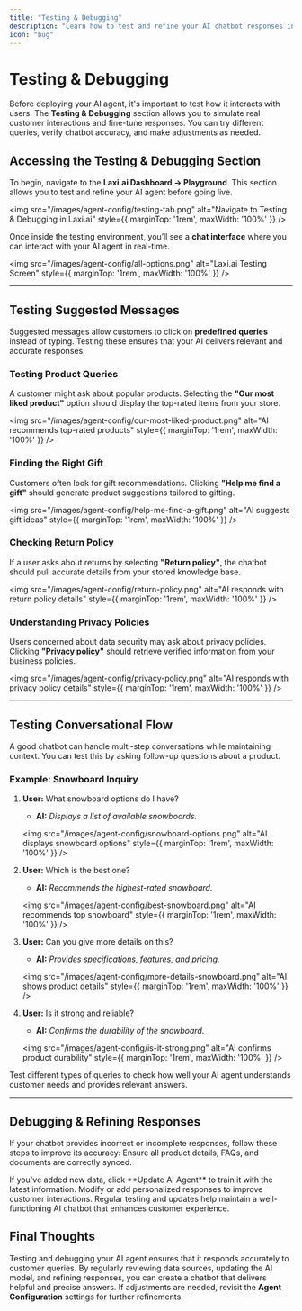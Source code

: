 ```yaml
---
title: "Testing & Debugging"
description: "Learn how to test and refine your AI chatbot responses in real-time."
icon: "bug"
---
```


# Testing & Debugging  

Before deploying your AI agent, it's important to test how it interacts with users. The **Testing & Debugging** section allows you to simulate real customer interactions and fine-tune responses. You can try different queries, verify chatbot accuracy, and make adjustments as needed.

## Accessing the Testing & Debugging Section  

To begin, navigate to the **Laxi.ai Dashboard → Playground**. This section allows you to test and refine your AI agent before going live.

<img src="/images/agent-config/testing-tab.png" alt="Navigate to Testing & Debugging in Laxi.ai" style={{ marginTop: '1rem', maxWidth: '100%' }} />

Once inside the testing environment, you’ll see a **chat interface** where you can interact with your AI agent in real-time.

<img src="/images/agent-config/all-options.png" alt="Laxi.ai Testing Screen" style={{ marginTop: '1rem', maxWidth: '100%' }} />

---

## Testing Suggested Messages  

Suggested messages allow customers to click on **predefined queries** instead of typing. Testing these ensures that your AI delivers relevant and accurate responses.

### Testing Product Queries  

A customer might ask about popular products. Selecting the **"Our most liked product"** option should display the top-rated items from your store.

<img src="/images/agent-config/our-most-liked-product.png" alt="AI recommends top-rated products" style={{ marginTop: '1rem', maxWidth: '100%' }} />

### Finding the Right Gift  

Customers often look for gift recommendations. Clicking **"Help me find a gift"** should generate product suggestions tailored to gifting.

<img src="/images/agent-config/help-me-find-a-gift.png" alt="AI suggests gift ideas" style={{ marginTop: '1rem', maxWidth: '100%' }} />

### Checking Return Policy  

If a user asks about returns by selecting **"Return policy"**, the chatbot should pull accurate details from your stored knowledge base.

<img src="/images/agent-config/return-policy.png" alt="AI responds with return policy details" style={{ marginTop: '1rem', maxWidth: '100%' }} />

### Understanding Privacy Policies  

Users concerned about data security may ask about privacy policies. Clicking **"Privacy policy"** should retrieve verified information from your business policies.

<img src="/images/agent-config/privacy-policy.png" alt="AI responds with privacy policy details" style={{ marginTop: '1rem', maxWidth: '100%' }} />

---

## Testing Conversational Flow  

A good chatbot can handle multi-step conversations while maintaining context. You can test this by asking follow-up questions about a product.

### Example: Snowboard Inquiry  

1. **User:** What snowboard options do I have?  
   - **AI:** *Displays a list of available snowboards.*  

   <img src="/images/agent-config/snowboard-options.png" alt="AI displays snowboard options" style={{ marginTop: '1rem', maxWidth: '100%' }} />

2. **User:** Which is the best one?  
   - **AI:** *Recommends the highest-rated snowboard.*  

   <img src="/images/agent-config/best-snowboard.png" alt="AI recommends top snowboard" style={{ marginTop: '1rem', maxWidth: '100%' }} />

3. **User:** Can you give more details on this?  
   - **AI:** *Provides specifications, features, and pricing.*  

   <img src="/images/agent-config/more-details-snowboard.png" alt="AI shows product details" style={{ marginTop: '1rem', maxWidth: '100%' }} />

4. **User:** Is it strong and reliable?  
   - **AI:** *Confirms the durability of the snowboard.*  

   <img src="/images/agent-config/is-it-strong.png" alt="AI confirms product durability" style={{ marginTop: '1rem', maxWidth: '100%' }} />

<Tip>
Test different types of queries to check how well your AI agent understands customer needs and provides relevant answers.
</Tip>

---

## Debugging & Refining Responses  

If your chatbot provides incorrect or incomplete responses, follow these steps to improve its accuracy:
<Steps>
  <Step title="Review Data Sources">
    Ensure all product details, FAQs, and documents are correctly synced.
  </Step>

  <Step title="Update the AI Agent">
    If you've added new data, click **Update AI Agent** to train it with the latest information.
  </Step>

  <Step title="Adjust Suggested Messages">
    Modify or add personalized responses to improve customer interactions.
  </Step>
</Steps>

<Info>
Regular testing and updates help maintain a well-functioning AI chatbot that enhances customer experience.
</Info>

## Final Thoughts

Testing and debugging your AI agent ensures that it responds accurately to customer queries. By regularly reviewing data sources, updating the AI model, and refining responses, you can create a chatbot that delivers helpful and precise answers. If adjustments are needed, revisit the **Agent Configuration** settings for further refinements.
